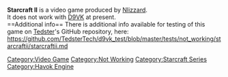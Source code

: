 <strong>Starcraft II</strong> is a video game produced by [[Nlizzard]].
<br />
It does not work with [[D9VK]] at present.
<br />
==Additional info==
There is additional info available for testing of this game on [[User:Tedster|Tedster]]'s GitHub repository, here:
<br />
https://github.com/TedsterTech/d9vk_test/blob/master/tests/not_working/starcraftii/starcraftii.md
[[Category:Video Game]]
[[Category:Not Working]]
[[Category:Starcraft Series]]
[[Category:Havok Engine]]
